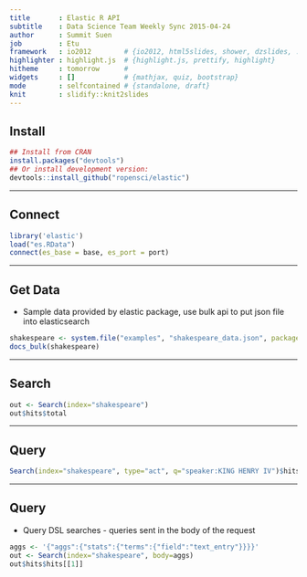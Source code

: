```yaml
---
title       : Elastic R API
subtitle    : Data Science Team Weekly Sync 2015-04-24
author      : Summit Suen
job         : Etu
framework   : io2012        # {io2012, html5slides, shower, dzslides, ...}
highlighter : highlight.js  # {highlight.js, prettify, highlight}
hitheme     : tomorrow      # 
widgets     : []            # {mathjax, quiz, bootstrap}
mode        : selfcontained # {standalone, draft}
knit        : slidify::knit2slides
---
```


## Install 

```r
## Install from CRAN
install.packages("devtools")
## Or install development version:
devtools::install_github("ropensci/elastic")
```

---

## Connect

```r
library('elastic')
load("es.RData")
connect(es_base = base, es_port = port)
```

---

## Get Data

- Sample data provided by elastic package, use bulk api to put json file into elasticsearch

```r
shakespeare <- system.file("examples", "shakespeare_data.json", package = "elastic")
docs_bulk(shakespeare)
```

---

## Search

```r
out <- Search(index="shakespeare")
out$hits$total
```

---

## Query

```r
Search(index="shakespeare", type="act", q="speaker:KING HENRY IV")$hits$total
```

---

## Query

- Query DSL searches - queries sent in the body of the request

```r
aggs <- '{"aggs":{"stats":{"terms":{"field":"text_entry"}}}}'
out <- Search(index="shakespeare", body=aggs)
out$hits$hits[[1]]
```

